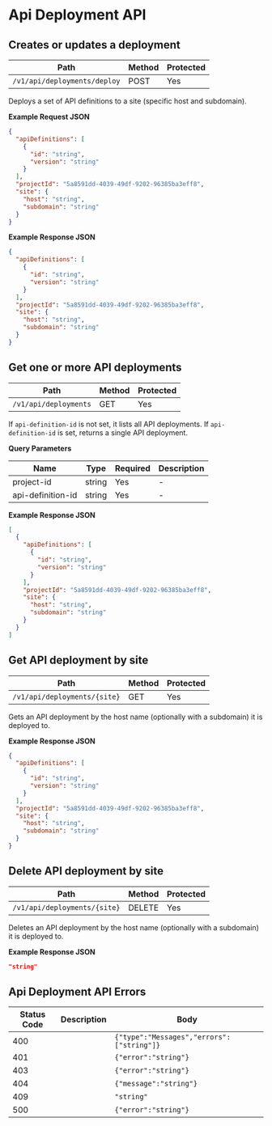 # Api Deployment API

## Creates or updates a deployment

| Path                         | Method | Protected |
| ---------------------------- | ------ | --------- |
| `/v1/api/deployments/deploy` | POST   | Yes       |

Deploys a set of API definitions to a site (specific host and subdomain).

**Example Request JSON**

```json copy
{
  "apiDefinitions": [
    {
      "id": "string",
      "version": "string"
    }
  ],
  "projectId": "5a8591dd-4039-49df-9202-96385ba3eff8",
  "site": {
    "host": "string",
    "subdomain": "string"
  }
}
```

**Example Response JSON**

```json copy
{
  "apiDefinitions": [
    {
      "id": "string",
      "version": "string"
    }
  ],
  "projectId": "5a8591dd-4039-49df-9202-96385ba3eff8",
  "site": {
    "host": "string",
    "subdomain": "string"
  }
}
```

## Get one or more API deployments

| Path                  | Method | Protected |
| --------------------- | ------ | --------- |
| `/v1/api/deployments` | GET    | Yes       |

If `api-definition-id` is not set, it lists all API deployments.
If `api-definition-id` is set, returns a single API deployment.

**Query Parameters**

| Name              | Type   | Required | Description |
| ----------------- | ------ | -------- | ----------- |
| project-id        | string | Yes      | -           |
| api-definition-id | string | Yes      | -           |

**Example Response JSON**

```json copy
[
  {
    "apiDefinitions": [
      {
        "id": "string",
        "version": "string"
      }
    ],
    "projectId": "5a8591dd-4039-49df-9202-96385ba3eff8",
    "site": {
      "host": "string",
      "subdomain": "string"
    }
  }
]
```

## Get API deployment by site

| Path                         | Method | Protected |
| ---------------------------- | ------ | --------- |
| `/v1/api/deployments/{site}` | GET    | Yes       |

Gets an API deployment by the host name (optionally with a subdomain) it is deployed to.

**Example Response JSON**

```json copy
{
  "apiDefinitions": [
    {
      "id": "string",
      "version": "string"
    }
  ],
  "projectId": "5a8591dd-4039-49df-9202-96385ba3eff8",
  "site": {
    "host": "string",
    "subdomain": "string"
  }
}
```

## Delete API deployment by site

| Path                         | Method | Protected |
| ---------------------------- | ------ | --------- |
| `/v1/api/deployments/{site}` | DELETE | Yes       |

Deletes an API deployment by the host name (optionally with a subdomain) it is deployed to.

**Example Response JSON**

```json copy
"string"
```

## Api Deployment API Errors

| Status Code | Description | Body                                      |
| ----------- | ----------- | ----------------------------------------- |
| 400         |             | `{"type":"Messages","errors":["string"]}` |
| 401         |             | `{"error":"string"}`                      |
| 403         |             | `{"error":"string"}`                      |
| 404         |             | `{"message":"string"}`                    |
| 409         |             | `"string"`                                |
| 500         |             | `{"error":"string"}`                      |
